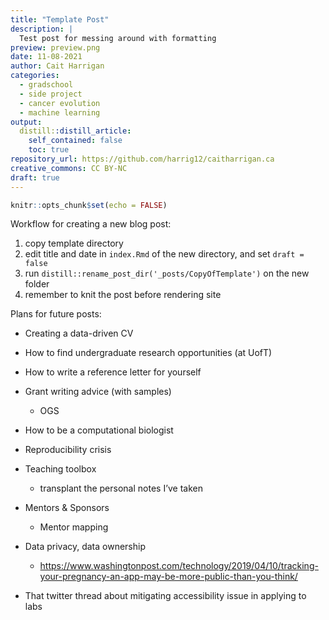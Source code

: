 ```yaml
---
title: "Template Post"
description: |
  Test post for messing around with formatting
preview: preview.png
date: 11-08-2021
author: Cait Harrigan
categories:
  - gradschool
  - side project
  - cancer evolution
  - machine learning
output: 
  distill::distill_article:
    self_contained: false
    toc: true
repository_url: https://github.com/harrig12/caitharrigan.ca
creative_commons: CC BY-NC
draft: true
---
```


```r
knitr::opts_chunk$set(echo = FALSE)
```

Workflow for creating a new blog post:

1.  copy template directory
2.  edit title and date in `index.Rmd` of the new directory, and set `draft = false`
3.  run `distill::rename_post_dir('_posts/CopyOfTemplate')` on the new folder
4.  remember to knit the post before rendering site

Plans for future posts:

-   Creating a data-driven CV

-   How to find undergraduate research opportunities (at UofT)

-   How to write a reference letter for yourself

-   Grant writing advice (with samples)

    -   OGS

-   How to be a computational biologist

-   Reproducibility crisis

-   Teaching toolbox

    -   transplant the personal notes I've taken

-   Mentors & Sponsors

    -   Mentor mapping

-   Data privacy, data ownership

    -   <https://www.washingtonpost.com/technology/2019/04/10/tracking-your-pregnancy-an-app-may-be-more-public-than-you-think/>

-   That twitter thread about mitigating accessibility issue in applying to labs

